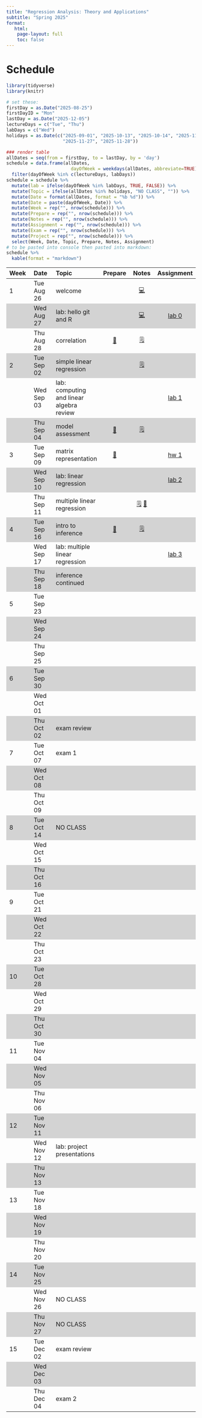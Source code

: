 ```yaml
---
title: "Regression Analysis: Theory and Applications"
subtitle: "Spring 2025"
format:
   html: 
    page-layout: full
    toc: false
---
```


<!-- Course description  -->

<!-- In depth study of regression modeling with emphasis on applications and theoretical underpinnings. Linear and logistic regression, analysis of variance, model diagnostics, and selection. Maximum likelihood and least squares estimation of regression parameters. Examples from a variety of fields. Prerequisite: Either any STA 100-level course or STA 230, 231, or 240L and MATH 216, 218, or 221. Recommended co-requisite: STA 230, 231, or 240L. Interested students with different backgrounds should seek instructor consent. This course is required for Statistical Science majors and students interested in taking STA 360. Students interested in an applied-only regression course should take STA 210. -->

<!-- # Tentative outline -->

<!-- Week 1: Simple linear regression and mathematical notation -->

<!-- Week 2: Multiple linear regression  -->

<!-- Week 3: Types of predictors + Model comparison -->

<!-- Week 4: Inference -->

<!-- Week 5: Model conditions and diagnostics -->

<!-- Week 6: Diagnostics and transformations -->

<!-- Week 7: MLE  -->

<!-- Week 8: Logistic regression -->

<!-- Week 9: Logistic regression continued -->

<!-- Week 10: Weighted least squares -->

<!-- Week 11: Variable selection -->

<!-- Week 12: Model selection -->

<!-- Week 13: special topic / account for exam and review days -->

<!-- Week 14: no class -->

<!-- Week 15: special topic / account for exam and review days -->

# Schedule

```r
library(tidyverse)
library(knitr)
```

```r
# set these:
firstDay = as.Date("2025-08-25")
firstDayID = "Mon"
lastDay = as.Date("2025-12-05")
lectureDays = c("Tue", "Thu")
labDays = c("Wed")
holidays = as.Date(c("2025-09-01", "2025-10-13", "2025-10-14", "2025-11-26",
                     "2025-11-27", "2025-11-28"))

### render table
allDates = seq(from = firstDay, to = lastDay, by = 'day')
schedule = data.frame(allDates,
                        dayOfWeek = weekdays(allDates, abbreviate=TRUE)) %>%
  filter(dayOfWeek %in% c(lectureDays, labDays))
schedule = schedule %>%
  mutate(lab = ifelse(dayOfWeek %in% labDays, TRUE, FALSE)) %>%
  mutate(Topic = ifelse(allDates %in% holidays, "NO CLASS", "")) %>%
  mutate(Date = format(allDates, format = "%b %d")) %>%
  mutate(Date = paste(dayOfWeek, Date)) %>%
  mutate(Week = rep("", nrow(schedule))) %>%
  mutate(Prepare = rep("", nrow(schedule))) %>%
  mutate(Notes = rep("", nrow(schedule))) %>%
  mutate(Assignment = rep("", nrow(schedule))) %>%
  mutate(Exam = rep("", nrow(schedule))) %>%
  mutate(Project = rep("", nrow(schedule))) %>%
  select(Week, Date, Topic, Prepare, Notes, Assignment)
# to be pasted into console then pasted into markdown:
schedule %>%
  kable(format = "markdown")
```

```{=html}
<style>
    .heatMap {
        width: 100%;
        text-align: center;
    }
    .heatMap th {
        word-wrap: break-word;
        text-align: center;
    }
<!--     .heatMap tr:nth-of-type(2n+1) { -->
<!--   background: #FFF; -->
<!-- } -->
    .heatMap tr:nth-of-type(2n) { background: #D3D3D3; }
</style>
```

<!-- useful icons 💻🗒📝📖-->

::: heatMap
| Week | Date | Topic | Prepare | Notes | Assignment |
|:-----------|:-----------|:-----------|:----------:|:----------:|:----------:|
| 1 | Tue Aug 26 | welcome |  | [💻](/notes/slides/lec01-welcome.html) |  |
|  | Wed Aug 27 | lab: hello git and R |  | [💻](/labs/lab0-slides.html) | [lab 0](/labs/lab00.html) |
|  | Thu Aug 28 | correlation | [📖](/prepare/prepare-lec02.html) | [🗒](/notes/lec02-correlation.html) |  |
| 2 | Tue Sep 02 | simple linear regression |  | [🗒](/notes/lec03-slr.html) |  |
|  | Wed Sep 03 | lab: computing and linear algebra review |  |  | [lab 1](/labs/lab01.html) |
|  | Thu Sep 04 | model assessment | [📖](/prepare/prepare-lec03.html) | [🗒](/notes/lec04-model-assessment.html) |  |
| 3 | Tue Sep 09 | matrix representation | [📖](/prepare/prepare-lec04.html) |  | [hw 1](/hw/hw01.html) |
|  | Wed Sep 10 | lab: linear regression |  |  | [lab 2](/labs/lab02.html) |
|  | Thu Sep 11 | multiple linear regression |  | [🗒](/notes/lec06-multiple-regression.html) [📝](/notes/HatMatrix.pdf) |  |
| 4 | Tue Sep 16 | intro to inference |[📖](/prepare/prepare-lec05.html)   | [🗒](/notes/lec07-intro-inference.html) |  |
|  | Wed Sep 17 | lab: multiple linear regression |  |  | [lab 3](/labs/lab03.html) |
|  | Thu Sep 18 | inference continued |  |  |  |
| 5 | Tue Sep 23 |  |  |  |  |
|  | Wed Sep 24 |  |  |  |  |
|  | Thu Sep 25 |  |  |  |  |
| 6 | Tue Sep 30 |  |  |  |  |
|  | Wed Oct 01 |  |  |  |  |
|  | Thu Oct 02 | exam review |  |  |  |
| 7 | Tue Oct 07 | exam 1 |  |  |  |
|  | Wed Oct 08 |  |  |  |  |
|  | Thu Oct 09 |  |  |  |  |
| 8 | Tue Oct 14 | NO CLASS |  |  |  |
|  | Wed Oct 15 |  |  |  |  |
|  | Thu Oct 16 |  |  |  |  |
| 9 | Tue Oct 21 |  |  |  |  |
|  | Wed Oct 22 |  |  |  |  |
|  | Thu Oct 23 |  |  |  |  |
| 10 | Tue Oct 28 |  |  |  |  |
|  | Wed Oct 29 |  |  |  |  |
|  | Thu Oct 30 |  |  |  |  |
| 11 | Tue Nov 04 |  |  |  |  |
|  | Wed Nov 05 |  |  |  |  |
|  | Thu Nov 06 |  |  |  |  |
| 12 | Tue Nov 11 |  |  |  |  |
|  | Wed Nov 12 | lab: project presentations |  |  |  |
|  | Thu Nov 13 |  |  |  |  |
| 13 | Tue Nov 18 |  |  |  |  |
|  | Wed Nov 19 |  |  |  |  |
|  | Thu Nov 20 |  |  |  |  |
| 14 | Tue Nov 25 |  |  |  |  |
|  | Wed Nov 26 | NO CLASS |  |  |  |
|  | Thu Nov 27 | NO CLASS |  |  |  |
| 15 | Tue Dec 02 | exam review |  |  |  |
|  | Wed Dec 03 |  |  |  |  |
|  | Thu Dec 04 | exam 2 |  |  |  |
:::
